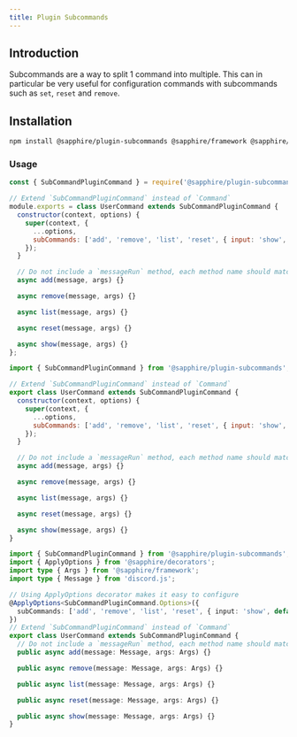 ```yaml
---
title: Plugin Subcommands
---
```


## Introduction
Subcommands are a way to split 1 command into multiple. This can in particular be very useful for configuration commands with subcommands such as `set`, `reset` and `remove`.

## Installation

```bash npm2yarn2pnpm
npm install @sapphire/plugin-subcommands @sapphire/framework @sapphire/utilities discord.js
```

### Usage

<Tabs groupId="language-choice">

<TabItem value="javascript" label="JavaScript" default>

```javascript
const { SubCommandPluginCommand } = require('@sapphire/plugin-subcommands');

// Extend `SubCommandPluginCommand` instead of `Command`
module.exports = class UserCommand extends SubCommandPluginCommand {
  constructor(context, options) {
    super(context, {
      ...options,
      subCommands: ['add', 'remove', 'list', 'reset', { input: 'show', default: true }]
    });
  }

  // Do not include a `messageRun` method, each method name should match with the subcommand names
  async add(message, args) {}

  async remove(message, args) {}

  async list(message, args) {}

  async reset(message, args) {}

  async show(message, args) {}
};
```

</TabItem>

<TabItem value="esm" label="ESM">

```javascript
import { SubCommandPluginCommand } from '@sapphire/plugin-subcommands';

// Extend `SubCommandPluginCommand` instead of `Command`
export class UserCommand extends SubCommandPluginCommand {
  constructor(context, options) {
    super(context, {
      ...options,
      subCommands: ['add', 'remove', 'list', 'reset', { input: 'show', default: true }]
    });
  }

  // Do not include a `messageRun` method, each method name should match with the subcommand names
  async add(message, args) {}

  async remove(message, args) {}

  async list(message, args) {}

  async reset(message, args) {}

  async show(message, args) {}
}
```

</TabItem>

<TabItem value="typescript" label="TypeScript">

```typescript
import { SubCommandPluginCommand } from '@sapphire/plugin-subcommands';
import { ApplyOptions } from '@sapphire/decorators';
import type { Args } from '@sapphire/framework';
import type { Message } from 'discord.js';

// Using ApplyOptions decorator makes it easy to configure
@ApplyOptions<SubCommandPluginCommand.Options>({
  subCommands: ['add', 'remove', 'list', 'reset', { input: 'show', default: true }]
})
// Extend `SubCommandPluginCommand` instead of `Command`
export class UserCommand extends SubCommandPluginCommand {
  // Do not include a `messageRun` method, each method name should match with the subcommand names
  public async add(message: Message, args: Args) {}

  public async remove(message: Message, args: Args) {}

  public async list(message: Message, args: Args) {}

  public async reset(message: Message, args: Args) {}

  public async show(message: Message, args: Args) {}
}
```

</TabItem>
</Tabs>
